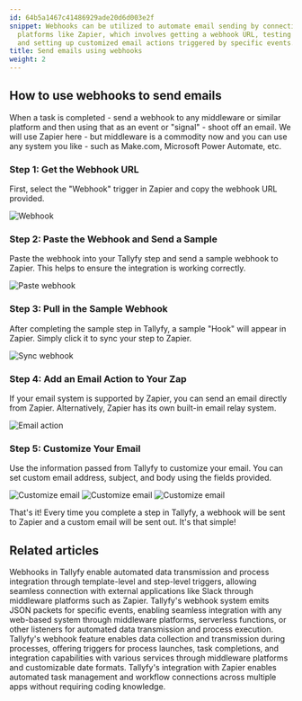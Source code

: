 ```yaml
---
id: 64b5a1467c41486929ade20d6d003e2f
snippet: Webhooks can be utilized to automate email sending by connecting to middleware
  platforms like Zapier, which involves getting a webhook URL, testing the connection,
  and setting up customized email actions triggered by specific events.
title: Send emails using webhooks
weight: 2
---
```


## How to use webhooks to send emails

When a task is completed - send a webhook to any middleware or similar platform and then using that as an event or "signal" - shoot off an email. We will use Zapier here - but middleware is a commodity now and you can use any system you like - such as Make.com, Microsoft Power Automate, etc.

### Step 1: Get the Webhook URL

First, select the "Webhook" trigger in Zapier and copy the webhook URL provided.

![Webhook](https://screenshots.tallyfy.com/file-pDpy9YPDS8.gif)

### Step 2: Paste the Webhook and Send a Sample

Paste the webhook into your Tallyfy step and send a sample webhook to Zapier. This helps to ensure the integration is working correctly.

![Paste webhook](https://screenshots.tallyfy.com/file-8yddw96ntw.gif)

### Step 3: Pull in the Sample Webhook

After completing the sample step in Tallyfy, a sample "Hook" will appear in Zapier. Simply click it to sync your step to Zapier.

![Sync webhook](https://screenshots.tallyfy.com/file-gHw3rqZCGp.gif)

### Step 4: Add an Email Action to Your Zap

If your email system is supported by Zapier, you can send an email directly from Zapier. Alternatively, Zapier has its own built-in email relay system.

![Email action](https://screenshots.tallyfy.com/file-kZDjaHIiZt.gif)

### Step 5: Customize Your Email

Use the information passed from Tallyfy to customize your email. You can set custom email address, subject, and body using the fields provided.

![Customize email](https://screenshots.tallyfy.com/file-HxBZgi1Uy9.png)
![Customize email](https://screenshots.tallyfy.com/file-6A5OBSarZo.png)
![Customize email](https://screenshots.tallyfy.com/file-8UqL1MlMfr.png)

That's it! Every time you complete a step in Tallyfy, a webhook will be sent to Zapier and a custom email will be sent out. It's that simple!


## Related articles
<CardGrid>
<LinkTitleCard header="<b>Webhooks > Details about webhooks</b>" href="/products/pro/integrations/webhooks/how-to-set-up-webhooks-in-tallyfy/" > Webhooks in Tallyfy enable automated data transmission and process integration through template-level and step-level triggers, allowing seamless connection with external applications like Slack through middleware platforms such as Zapier. </LinkTitleCard>
<LinkTitleCard header="<b>Integrations > Webhooks</b>" href="/products/pro/integrations/webhooks/" > Tallyfy's webhook system emits JSON packets for specific events, enabling seamless integration with any web-based system through middleware platforms, serverless functions, or other listeners for automated data transmission and process execution. </LinkTitleCard>
<LinkTitleCard header="<b>Webhooks > Webhook scenarios</b>" href="/products/pro/integrations/webhooks/how-can-i-use-tallyfys-webhooks-feature/" > Tallyfy's webhook feature enables data collection and transmission during processes, offering triggers for process launches, task completions, and integration capabilities with various services through middleware platforms and customizable date formats. </LinkTitleCard>
<LinkTitleCard header="<b>Middleware > Zapier</b>" href="/products/pro/integrations/middleware/zapier/" > Tallyfy's integration with Zapier enables automated task management and workflow connections across multiple apps without requiring coding knowledge. </LinkTitleCard>
</CardGrid>